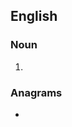 ==English==

===Noun===
{{head|en|noun form}}

# {{plural of|regatta|lang=en}}

===Anagrams===
* {{anagrams|en|a=aaegrstt|stargate}}
